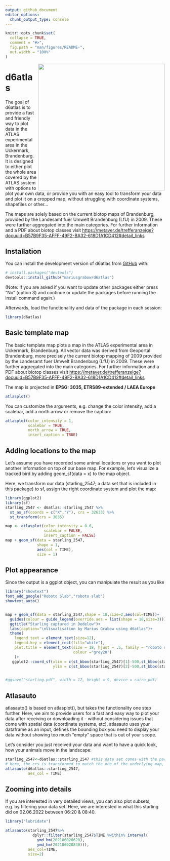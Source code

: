 ```yaml
---
output: github_document
editor_options: 
  chunk_output_type: console
---
```


```r
knitr::opts_chunk$set(
  collapse = TRUE,
  comment = "#>",
  fig.path = "man/figures/README-",
  out.width = "100%"
)
```

<img src='man/figures/d6atlaslogo1.png' align="right" height="400" /></a>

# d6atlas

<!-- badges: start -->

<!-- badges: end -->

The goal of d6atlas is to provide a fast and friendly way to plot data in the ATLAS experimental area in the Uckermark, Brandenburg. It is designed to either plot the whole area covered by the ATLAS system with options to plot your own data, or provide you with an easy tool to transform your data and plot it on a cropped map, without struggling with coordinate systems, shapefiles or other...

The maps are solely based on the current biotop maps of Brandenburg, provided by the Landesamt fuer Umwelt Brandenburg (LfU) in 2009. These were further aggregated into the main categories. For further information and a PDF about biotop classes visit <https://metaver.de/trefferanzeige?docuuid=B57B9F35-AFFF-49F2-BA32-618D1A1CD412#detail_links>

## Installation

You can install the development version of d6atlas from [GitHub](https://github.com/) with:

``` r
# install.packages("devtools")
devtools::install_github("mariusgrabow/d6atlas")
```

(Note: If you are asked if you want to update other packages either press "No" (option 3) and continue or update the packages before running the install command again.)

Afterwards, load the functionality and data of the package in each session:


```r
library(d6atlas)
```


## Basic template map

The basic template map plots a map in the ATLAS experimental area in Uckermark, Brandenburg. All vector data was derived from Geoportal Brandenburg, more precisely the current biotop mapping of 2009 provided by the Landesamt fuer Umwelt Brandenburg (LfU) in 2009. These were further aggregated into the main categories. For further information and a PDF about biotop classes visit <https://metaver.de/trefferanzeige?docuuid=B57B9F35-AFFF-49F2-BA32-618D1A1CD412#detail_links>

The map is projected in **EPSG: 3035, ETRS89-extended / LAEA Europe**

```r
atlasplot()
```

You can customize the arguments, e.g. change the color intensity, add a scalebar, add a north arrow or remove the caption:

```r
atlasplot(color_intensity = 1,
          scalebar = TRUE,
          north_arrow = TRUE,
          insert_caption = TRUE)
```

## Adding locations to the map

Let’s assume you have recorded some animal locations or you want to plot another information on top of our base map. For example, let’s visualize a tracked bird by adding geom_sf(data = x) to the map object.

Here, we transform our data (starling_2547; a data set that is included in this package) to sf, assign the right coordinate system and plot the map:

```r
library(ggplot2)
library(sf)
starling_2547 <- d6atlas::starling_2547 %>%
  st_as_sf(coords = c("X","Y"), crs = 32633) %>%
  st_transform(crs = 3035)

map <- atlasplot(color_intensity = 0.6,
                 scalebar = FALSE,
                 insert_caption = FALSE)
map + geom_sf(data = starling_2547,
              shape = 1,
              aes(col = TIME),
              size = 1)
```


## Plot appearance

Since the output is a ggplot object, you can manipulate the result as you like

```r
library("showtext")
font_add_google("Roboto Slab","roboto slab")
showtext_auto()


map + geom_sf(data = starling_2547,shape = 18,size=2,aes(col=TIME))+
  guides(colour = guide_legend(override.aes = list(shape = 18,size=3)))+
  ggtitle("Starling captured in Dedelow")+
  labs(caption="\nVisualisation by Marius Grabow using d6atlas")+
  theme(
    legend.text = element_text(size=12),
    legend.key = element_rect(fill="white"),
    plot.title = element_text(size = 18, hjust = .5, family = "roboto slab",
                              colour ="grey20")
    )+
   ggplot2::coord_sf(xlim = c(st_bbox(starling_2547)[1]-500,st_bbox(starling_2547)[3]+500),
                     ylim = c(st_bbox(starling_2547)[2]-500,st_bbox(starling_2547)[4]+500))


#ggsave("starling.pdf", width = 12, height = 9, device = cairo_pdf)

```

## Atlasauto

atlasauto() is based on atlasplot(), but takes the functionality one step further. Here, we aim to provide users for a fast and easy way to plot your data after receiving or downloading it - without considering issues that come with spatial data (coordinate systems, etc). atlasauto uses your dataframe as an input, defines the bounding box you need to display your data without showing too much "empty" space that is out of your scope.

Let's consider you just received your data and want to have a quick look, how your animals move in the landscape:

```r
starling_2547<-d6atlas::starling_2547 #this data set comes with the package
# here, the crs is transformed to match the one of the underlying map, the data frame is transformed into a simple features object, the bounding box is extracted to plot a smaller window of interest.
atlasauto(d6atlas::starling_2547,
          aes_col = TIME) 
```


## Zooming into details

If you are interested in very detailed views, you can also plot subsets, e.g. by filtering your data set. Here, we are interested in what this starling did on 02.06.2022 between 06:20 & 08:40.

```r
library("lubridate")

atlasauto(starling_2547%>%
            dplyr::filter(starling_2547$TIME %within% interval(
              ymd_hm(202106020620),
              ymd_hm(202106020840))),
          aes_col=TIME,
          size=2)
```
